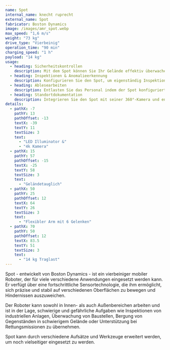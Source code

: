 ```yaml
---
name: Spot
internal_name: knecht ruprecht
external_name: Spot
fabricator: Boston Dynamics
image: /images/amr_spot.webp
max_speed: "1,6 m/s"
weight: "73 kg"
drive_type: "Vierbeinig"
operation_time: "90 min"
charging_speed: "1 h"
payload: "14 kg"
usage:
  - heading: Sicherheitskontrollen
    description: Mit dem Spot können Sie Ihr Gelände effektiv überwachen. Der Roboter bewegt sich dank fortschrittlicher Sensoren autonom oder manuell gesteuert entlang vordefinierter Routen und erkennt potenzielle Sicherheitslücken oder Gefahrensituationen. Durch Kameras erfasst der Spot präzise Bilder und Videos, die in Echtzeit an Ihr Sicherheitspersonal übertragen  arden. Spot ist vielseitig einsetzbar und anpassungsfähig an verschiedene Umgebungen. Mit intuitiver Steuerung bietet er eine benutzerfreundliche Lösung. Vertrauen Sie auf Spot, um Ihr Sicherheitsmanagement zu verbessern und schnell auf potenzielle Bedrohungen zu reagieren.
  - heading: Inspektionen & Anomalieerkennung
    description: Konfigurieren Sie den Spot, um eigenständig Inspektionen durchzuführen und potenzielle Gefahrenquellen zu erkennen. Dank fortschrittlicher Sensoren und Algorithmen erkennt Spot Anomalien und Unstimmigkeiten in verschiedenen Situationen und gibt bei Bedarf sofortige Warnmeldungen aus. Mit Spot können Sie proaktiv auf Sicherheitsrisiken reagieren und eine sichere Arbeitsumgebung gewährleisten. Der Roboter kann vordefinierte Routen eigenständig ablaufen und kontinuierlich die Umgebung überwachen, um potenzielle Sicherheitslücken frühzeitig zu erkennen. Die Konfiguration vom Spot für autonome Inspektionen spart Zeit und Ressourcen, während das Risiko für Ihr Team minimiert wird.
  - heading: Ablesearbeiten
    description: Entlasten Sie das Personal indem der Spot konfiguriert wird, eigenständig Messungen und Ablesearbeiten durchzuführen. Personelle Ressourcen können damit effektiv eingespart und für andere Tätigkeiten eingeplant werden. Je nach Konfiguration kann der Spot auch nahtlos in bestehende Systeme integriert werden, um die erfassten Daten an den gewünschten Ort zu übertragen.
  - heading: Standortdokumentation
    description: Integrieren Sie den Spot mit seiner 360°-Kamera und entsprechender Dokumentationssoftware, um die Effizienz der Datenerfassung zu verbessern und die Produktivität bei der Dokumentation zu steigern. Der Spot erfasst hochwertige 360°-Aufnahmen, während die Software die Daten in aussagekräftige Berichte umwandelt. Diese integrierte Lösung minimiert den Zeitaufwand und spart Ressourcen ein, die effektiver genutzt werden können.
details:
  - pathX: -7
    pathY: 13
    pathOffset: -13
    textX: -39
    textY: 11
    textSize: 3
    text:
      - "LED Illuminator &"
      - "4k Kamera"
  - pathX: 15
    pathY: 57
    pathOffset: -15
    textX: -25
    textY: 58
    textSize: 3
    text:
      - "Geländetauglich"
  - pathX: 50
    pathY: 25
    pathOffset: 12
    textX: 64
    textY: 26
    textSize: 3
    text:
      - "Flexibler Arm mit 6 Gelenken"
  - pathX: 70
    pathY: 50
    pathOffset: 12
    textX: 83.5
    textY: 51
    textSize: 3
    text:
      - "14 kg Traglast"
---
```


Spot - entwickelt von Boston Dynamics - ist ein vierbeiniger mobiler Roboter, der für viele verschiedene Anwendungen eingesetzt werden kann. Er verfügt über eine fortschrittliche Sensortechnologie, die ihm ermöglicht, sich präzise und stabil auf verschiedenen Oberflächen zu bewegen und Hindernissen auszuweichen.

Der Roboter kann sowohl in Innen- als auch Außenbereichen arbeiten und ist in der Lage, schwierige und gefährliche Aufgaben wie Inspektionen von industriellen Anlagen, Überwachung von Baustellen, Bergung von Gegenständen in schwierigem Gelände oder Unterstützung bei Rettungsmissionen zu übernehmen.

Spot kann durch verschiedene Aufsätze und Werkzeuge erweitert werden, um noch vielseitiger eingesetzt zu werden.
